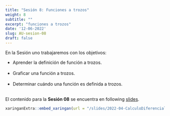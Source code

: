 ```yaml
---
title: "Sesión 8: Funciones a trozos"
weight: 8
subtitle: ""
excerpt: "funciones a trozos"
date: '12-06-2022'
slug: AU-sesion-08
draft: false
---
```


En la Sesión uno trabajaremos con los objetivos:

 * Aprender la definición de función a trozos. <br/> <br/>
 * Graficar una función a trozos. <br/> <br/>
 * Determinar cuándo una función es definida a trozos. <br/> <br/>
 
El contenido para la **Sesión 08** se encuentra en following [slides](/slides/2022-04-CalculoDiferencial/AU-sesion-08).

```r
xaringanExtra::embed_xaringan(url = "/slides/2022-04-CalculoDiferencial/AU-sesion-08", ratio = "4:3")
```